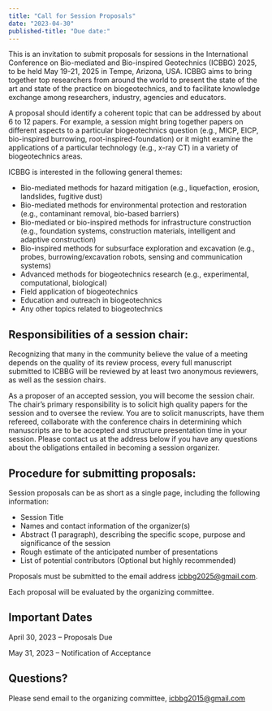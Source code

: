 ```yaml
---
title: "Call for Session Proposals"
date: "2023-04-30"
published-title: "Due date:"
---
```


This is an invitation to submit proposals for sessions in the International Conference on Bio-mediated and Bio-inspired Geotechnics (ICBBG) 2025, to be held May 19-21, 2025 in Tempe, Arizona, USA.
ICBBG aims to bring together top researchers from around the world to present the state of the art and state of the practice on biogeotechnics, and to facilitate knowledge exchange among researchers, industry, agencies and educators.

A proposal should identify a coherent topic that can be addressed by about 6 to 12 papers.
For example, a session might bring together papers on different aspects to a particular biogeotechnics question (e.g., MICP, EICP, bio-inspired burrowing, root-inspired-foundation) or it might examine the applications of a particular technology (e.g., x-ray CT) in a variety of biogeotechnics areas.

ICBBG is interested in the following general themes: 

* Bio-mediated methods for hazard mitigation (e.g., liquefaction, erosion, landslides, fugitive dust)
* Bio-mediated methods for environmental protection and restoration (e.g., contaminant removal, bio-based barriers)
* Bio-mediated or bio-inspired methods for infrastructure construction (e.g., foundation systems, construction materials, intelligent and adaptive construction)
* Bio-inspired methods for subsurface exploration and excavation (e.g., probes, burrowing/excavation robots, sensing and communication systems)
* Advanced methods for biogeotechnics research (e.g., experimental, computational, biological)
* Field application of biogeotechnics 
* Education and outreach in biogeotechnics
* Any other topics related to biogeotechnics

## Responsibilities of a session chair:

Recognizing that many in the community believe the value of a meeting depends on the quality of its review process, every full manuscript submitted to ICBBG will be reviewed by at least two anonymous reviewers, as well as the session chairs. 

As a proposer of an accepted session, you will become the session chair.
The chair's primary responsibility is to solicit high quality papers for the session and to oversee the review.
You are to solicit manuscripts, have them refereed, collaborate with the conference chairs in determining which manuscripts are to be accepted and structure presentation time in your session. Please contact us at the address below if you have any questions about the obligations entailed in becoming a session organizer.

## Procedure for submitting proposals:

Session proposals can be as short as a single page, including the following information: 

* Session Title 
* Names and contact information of the organizer(s)
* Abstract (1 paragraph), describing the specific scope, purpose and significance of the session
* Rough estimate of the anticipated number of presentations
* List of potential contributors (Optional but highly recommended)

Proposals must be submitted to the email address <icbbg2025@gmail.com>.

Each proposal will be evaluated by the organizing committee.

## Important Dates

April 30, 2023 -- Proposals Due

May 31, 2023 -- Notification of Acceptance 

## Questions?

Please send email to the organizing committee, <icbbg2015@gmail.com>
